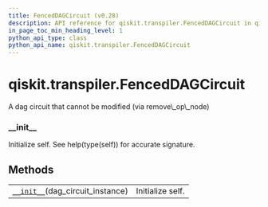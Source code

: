 ```yaml
---
title: FencedDAGCircuit (v0.28)
description: API reference for qiskit.transpiler.FencedDAGCircuit in qiskit v0.28
in_page_toc_min_heading_level: 1
python_api_type: class
python_api_name: qiskit.transpiler.FencedDAGCircuit
---
```


<span id="qiskit-transpiler-fenceddagcircuit" />

# qiskit.transpiler.FencedDAGCircuit

<Class id="qiskit.transpiler.FencedDAGCircuit" isDedicatedPage={true} github="https://github.com/qiskit/qiskit/tree/stable/0.18/qiskit/transpiler/fencedobjs.py" signature="FencedDAGCircuit(dag_circuit_instance)" modifiers="class">
  A dag circuit that cannot be modified (via remove\_op\_node)

  ### \_\_init\_\_

  <Function id="qiskit.transpiler.FencedDAGCircuit.__init__" signature="__init__(dag_circuit_instance)">
    Initialize self. See help(type(self)) for accurate signature.
  </Function>

  ## Methods

  |                                                                                                                                  |                  |
  | -------------------------------------------------------------------------------------------------------------------------------- | ---------------- |
  | [`__init__`](#qiskit.transpiler.FencedDAGCircuit.__init__ "qiskit.transpiler.FencedDAGCircuit.__init__")(dag\_circuit\_instance) | Initialize self. |
</Class>


